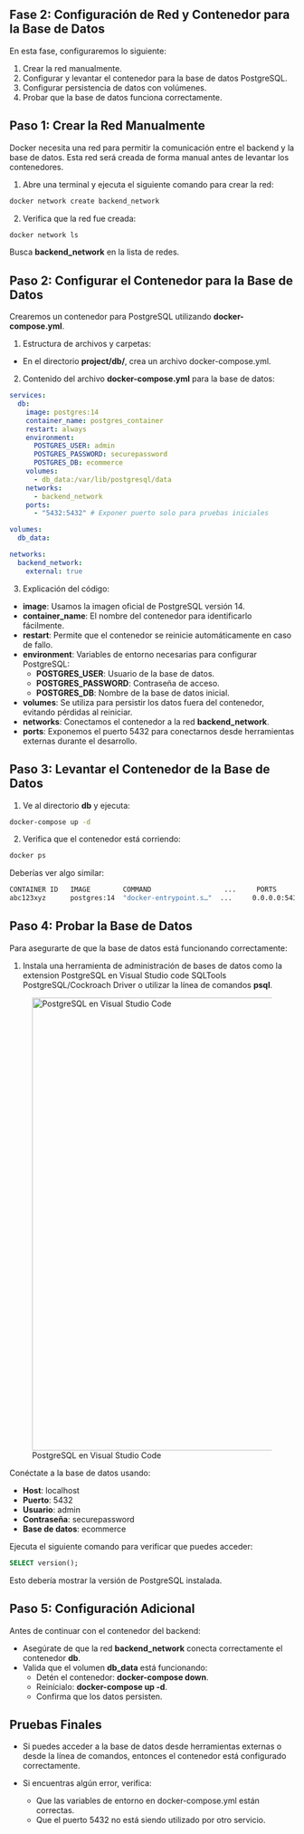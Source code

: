 :::{.justify}
# Fase 2: Configuración de Red y Contenedor para la Base de Datos

En esta fase, configuraremos lo siguiente:

1. Crear la red manualmente.
2. Configurar y levantar el contenedor para la base de datos PostgreSQL.
3. Configurar persistencia de datos con volúmenes.
4. Probar que la base de datos funciona correctamente.

## Paso 1: Crear la Red Manualmente

Docker necesita una red para permitir la comunicación entre el backend y la base de datos. Esta red será creada de forma manual antes de levantar los contenedores.

1. Abre una terminal y ejecuta el siguiente comando para crear la red:

```bash
docker network create backend_network
```
2. Verifica que la red fue creada:

```bash
docker network ls
```
Busca **backend_network** en la lista de redes.

## Paso 2: Configurar el Contenedor para la Base de Datos

Crearemos un contenedor para PostgreSQL utilizando **docker-compose.yml**.

1. Estructura de archivos y carpetas:

  - En el directorio **project/db/**, crea un archivo docker-compose.yml.

2.  Contenido del archivo **docker-compose.yml** para la base de datos:

```yaml
services:
  db:
    image: postgres:14
    container_name: postgres_container
    restart: always
    environment:
      POSTGRES_USER: admin
      POSTGRES_PASSWORD: securepassword
      POSTGRES_DB: ecommerce
    volumes:
      - db_data:/var/lib/postgresql/data
    networks:
      - backend_network
    ports:
      - "5432:5432" # Exponer puerto solo para pruebas iniciales

volumes:
  db_data:

networks:
  backend_network:
    external: true
```
3. Explicación del código:

- **image**: Usamos la imagen oficial de PostgreSQL versión 14.
- **container_name**: El nombre del contenedor para identificarlo fácilmente.
- **restart**: Permite que el contenedor se reinicie automáticamente en caso de fallo.
- **environment**: Variables de entorno necesarias para configurar PostgreSQL:
  - **POSTGRES_USER**: Usuario de la base de datos.
  - **POSTGRES_PASSWORD**: Contraseña de acceso.
  - **POSTGRES_DB**: Nombre de la base de datos inicial.
- **volumes**: Se utiliza para persistir los datos fuera del contenedor, evitando pérdidas al reiniciar.
- **networks**: Conectamos el contenedor a la red **backend_network**.
- **ports**: Exponemos el puerto 5432 para conectarnos desde herramientas externas durante el desarrollo.

## Paso 3: Levantar el Contenedor de la Base de Datos

1. Ve al directorio **db** y ejecuta:

```bash
docker-compose up -d
```
2. Verifica que el contenedor está corriendo:

```bash
docker ps
```
Deberías ver algo similar:

```bash
CONTAINER ID   IMAGE        COMMAND                  ...     PORTS
abc123xyz      postgres:14  "docker-entrypoint.s…"  ...     0.0.0.0:5432->5432/tcp
```

## Paso 4: Probar la Base de Datos

Para asegurarte de que la base de datos está funcionando correctamente:

1. Instala una herramienta de administración de bases de datos como la extension PostgreSQL en Visual Studio code SQLTools PostgreSQL/Cockroach Driver o utilizar la línea de comandos **psql**.

:::{.center}
![PostgreSQL en Visual Studio Code](./images/postgresql_vscode.png){width=800}
:::

Conéctate a la base de datos usando:

- **Host**: localhost
- **Puerto**: 5432
- **Usuario**: admin
- **Contraseña**: securepassword
- **Base de datos**: ecommerce

Ejecuta el siguiente comando para verificar que puedes acceder:

```sql
SELECT version();
```
Esto debería mostrar la versión de PostgreSQL instalada.

## Paso 5: Configuración Adicional

Antes de continuar con el contenedor del backend:

- Asegúrate de que la red **backend_network** conecta correctamente el contenedor **db**.
- Valida que el volumen **db_data** está funcionando:
  - Detén el contenedor: **docker-compose down**.
  - Reinícialo: **docker-compose up -d**.
  - Confirma que los datos persisten.

## Pruebas Finales

- Si puedes acceder a la base de datos desde herramientas externas o desde la línea de comandos, entonces el contenedor está configurado correctamente.

- Si encuentras algún error, verifica:
  
  - Que las variables de entorno en docker-compose.yml están correctas.
  - Que el puerto 5432 no está siendo utilizado por otro servicio.
:::
